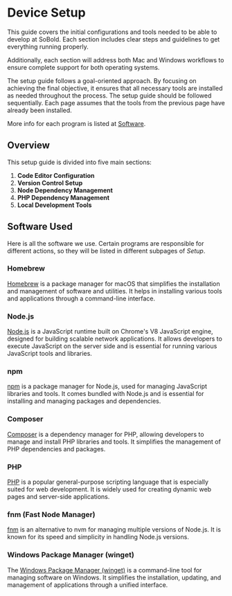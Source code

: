 
# Device Setup

This guide covers the initial configurations and tools needed to be able to develop at SoBold. Each section includes clear steps and guidelines to get everything running properly.

Additionally, each section will address both Mac and Windows workflows to ensure complete support for both operating systems.

<Callout type="info">
The setup guide follows a goal-oriented approach. By focusing on achieving the final objective, it ensures that all necessary tools are installed as needed throughout the process.
</Callout>

<Callout>
The setup guide should be followed sequentially. Each page assumes that the tools from the previous page have already been installed.
</Callout>

More info for each program is listed at [Software](/setup/software).

## Overview

This setup guide is divided into five main sections:

1. **Code Editor Configuration**
2. **Version Control Setup**
3. **Node Dependency Management**
3. **PHP Dependency Management**
4. **Local Development Tools**

## Software Used

Here is all the software we use. Certain programs are responsible for different actions, so they will be listed in different subpages of *Setup*.

### <i class="devicon-homebrew-plain colored"></i> Homebrew
[Homebrew](https://brew.sh) is a package manager for macOS that simplifies the installation and management of software and utilities. It helps in installing various tools and applications through a command-line interface.

### <i class="devicon-nodejs-plain colored"></i> Node.js
[Node.js](https://nodejs.org) is a JavaScript runtime built on Chrome's V8 JavaScript engine, designed for building scalable network applications. It allows developers to execute JavaScript on the server side and is essential for running various JavaScript tools and libraries.

### <i class="devicon-npm-original-wordmark colored"></i> npm
[npm](https://www.npmjs.com) is a package manager for Node.js, used for managing JavaScript libraries and tools. It comes bundled with Node.js and is essential for installing and managing packages and dependencies.

### <i class="devicon-composer-plain "></i> Composer
[Composer](https://getcomposer.org) is a dependency manager for PHP, allowing developers to manage and install PHP libraries and tools. It simplifies the management of PHP dependencies and packages.

### <i class="devicon-php-plain colored"></i> PHP
[PHP](https://www.php.net) is a popular general-purpose scripting language that is especially suited for web development. It is widely used for creating dynamic web pages and server-side applications.

### <i class="devicon-fnm-plain colored"></i> fnm (Fast Node Manager)
[fnm](https://github.com/Schniz/fnm) is an alternative to nvm for managing multiple versions of Node.js. It is known for its speed and simplicity in handling Node.js versions.

### <i class="devicon-windows11-original colored"></i> Windows Package Manager (winget)
The [Windows Package Manager (winget)](https://docs.microsoft.com/en-us/windows/package-manager/) is a command-line tool for managing software on Windows. It simplifies the installation, updating, and management of applications through a unified interface.
